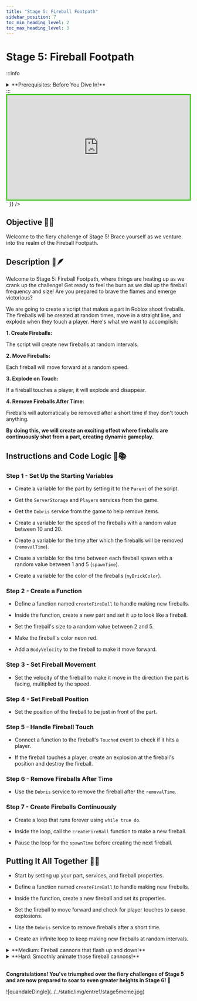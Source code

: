 ```yaml
---
title: "Stage 5: Fireball Footpath"
sidebar_position: 7
toc_min_heading_level: 2
toc_max_heading_level: 3
---
```



# Stage 5: Fireball Footpath

:::info
<details style={{border:'none'}}>
    <summary>**Prerequisites: Before You Dive In!**</summary>

    To embark on the fiery adventure of Stage 5: Fireball Footpath, you'll need to complete a series of exciting challenges to prepare yourself! Here's what you need to master before diving into the flames:

    **1. Intro**

    Get ready to ignite your coding journey with an introduction to the basics!

    **2. Setup**

    Equip yourself with the essential tools and knowledge to navigate the Roblox world like a true coding champion!

    **3. Stage 1: Ascending Walls**

    Conquer the heights and sharpen your skills by scaling the walls of coding excellence!

    **4. Stage 2: Sphere Stairs**

    Roll into the next stage of coding expertise as you ascend the spherical steps towards mastery!

    **5. Stage 3: Plank Walkway**

    Balance your way through the challenges and hone your precision on the wobbly planks of coding creativity!

    **6. Stage 4: KillBrick Path**

    Navigate the treacherous path of kill bricks and sharpen your reflexes in the face of danger!

    **Once you've conquered these stages, you'll be ready to face the blazing inferno of Stage 5: Fireball Footpath! Are you prepared to dance through the flames and emerge victorious? Let's find out! 🌟🔥**
</details>
:::

<br  />

<div dangerouslySetInnerHTML={{
  __html: `
    <div style="padding:56.25% 0 0 0;position:relative;border:3px solid #47c621;">
      <iframe src="https://player.vimeo.com/video/952507738?h=3aec82b7bd" frameborder="0" allow="autoplay; fullscreen; picture-in-picture; clipboard-write" style="position:absolute;top:0;left:0;width:100%;height:100%;" title="Roblox Entrepreneur Part 1 - Stage 5 (Easy)"></iframe>
    </div>
    <script src="https://player.vimeo.com/api/player.js"></script>
  `
}} />

## Objective 🧐🗿

Welcome to the fiery challenge of Stage 5! Brace yourself as we venture into the realm of the Fireball Footpath.

## Description 📖🪶

Welcome to Stage 5: Fireball Footpath, where things are heating up as we crank up the challenge! Get ready to feel the burn as we dial up the fireball frequency and size! Are you prepared to brave the flames and emerge victorious?

We are going to create a script that makes a part in Roblox shoot fireballs. The fireballs will be created at random times, move in a straight line, and explode when they touch a player. Here's what we want to accomplish: 

**1. Create Fireballs:**

The script will create new fireballs at random intervals. 

**2. Move Fireballs:**

Each fireball will move forward at a random speed. 

**3. Explode on Touch:**

If a fireball touches a player, it will explode and disappear. 

**4. Remove Fireballs After Time:**

Fireballs will automatically be removed after a short time if they don't touch anything. 

**By doing this, we will create an exciting effect where fireballs are continuously shot from a part, creating dynamic gameplay.** 

## Instructions and Code Logic 📝📚

### Step 1 - Set Up the Starting Variables

- Create a variable for the part by setting it to the `Parent` of the script. 

- Get the `ServerStorage` and `Players` services from the game. 

- Get the `Debris` service from the game to help remove items. 

- Create a variable for the speed of the fireballs with a random value between 10 and 20. 

- Create a variable for the time after which the fireballs will be removed (`removalTime`). 

- Create a variable for the time between each fireball spawn with a random value between 1 and 5 (`spawnTime`). 

- Create a variable for the color of the fireballs (`myBrickColor`). 

### Step 2 - Create a Function

- Define a function named `createFireBall` to handle making new fireballs. 

- Inside the function, create a new part and set it up to look like a fireball. 

- Set the fireball's size to a random value between 2 and 5. 

- Make the fireball's color neon red. 

- Add a `BodyVelocity` to the fireball to make it move forward. 

### Step 3 - Set Fireball Movement

- Set the velocity of the fireball to make it move in the direction the part is facing, multiplied by the speed. 

### Step 4 - Set Fireball Position

- Set the position of the fireball to be just in front of the part. 

### Step 5 - Handle Fireball Touch

- Connect a function to the fireball's `Touched` event to check if it hits a player. 

- If the fireball touches a player, create an explosion at the fireball's position and destroy the fireball. 

### Step 6 - Remove Fireballs After Time

- Use the `Debris` service to remove the fireball after the `removalTime`. 

### Step 7 - Create Fireballs Continuously

- Create a loop that runs forever using `while true do`. 

- Inside the loop, call the `createFireBall` function to make a new fireball. 

- Pause the loop for the `spawnTime` before creating the next fireball. 

## Putting It All Together 🔧🔩

- Start by setting up your part, services, and fireball properties. 

- Define a function named `createFireBall` to handle making new fireballs. 

- Inside the function, create a new fireball and set its properties. 

- Set the fireball to move forward and check for player touches to cause explosions. 

- Use the `Debris` service to remove fireballs after a short time. 

- Create an infinite loop to keep making new fireballs at random intervals. 

<details>
    <summary>**Medium: Fireball cannons that flash up and down!**</summary>
    
    <div dangerouslySetInnerHTML={{
    __html: `
        <div style="padding:56.25% 0 0 0;position:relative;border:3px solid #47c621;">
        <iframe src="https://player.vimeo.com/video/952507755?h=b6b5ec1dec" frameborder="0" allow="autoplay; fullscreen; picture-in-picture; clipboard-write" style="position:absolute;top:0;left:0;width:100%;height:100%;" title="Roblox Entrepreneur Part 1 - Stage 5 (Medium)"></iframe>
        </div>
        <script src="https://player.vimeo.com/api/player.js"></script>
    `
    }} />

    <br  />

    **Description 📖🪶** 

    We are going to create a script that makes a brick in Roblox move up and down continuously. Additionally, it will create a fireball at each position change. Here's what we want to accomplish: 

    *1. Move Up and Down:*
    
    The brick will move up to a certain height and then move back down to its original position. 

    *2. Smooth Movement:*
    
    The movement will be smooth and continuous. 

    *3. Create Fireball:*
    
    At each position change, a fireball will be created. 

    *By doing this, the brick will create a smooth up and down animation effect and spawn fireballs.* 

    <br  />

    **Instructions and Code Logic 📝📚**

    Step 1 - Set Up the Starting Variables

    - Create a variable for the brick by setting it to the `Parent` of the script. 

    - Store the original height of the brick. 

    - Set the maximum height the brick will move up to (`maxHeight`). 

    - Set the speed at which the brick will move (`moveSpeed`). 

    - Create a true/false variable to know if the brick is moving up (`isAscending`). 

    Step 2 - Create a Function

    - Define a function named `moveUpAndDown`. 

    - Inside the function, check if `isAscending` is true. 

    - If true, move the brick up by adding to its Y position using `Vector3`. 

    - If the brick reaches `maxHeight`, set `isAscending` to false. 

    - If false, move the brick down by subtracting from its Y position using `Vector3`. 

    - If the brick reaches its original height, set `isAscending` to true. 

    Step 3 - Create an Infinite Loop

    - Create a loop that runs forever using `while true do`. 

    - Inside the loop, call the `moveUpAndDown` function to move the brick. 

    - Call a function to create a fireball (`createFireBall`). 

    - Use the `wait` function to pause the loop for a short time. 

    <br  />

    **Putting It All Together 🔧🔩**

    - Start by setting up your brick, height, speed, and direction variables. 

    - Define a function named `moveUpAndDown` to handle the continuous movement. 

    - Inside the function, move the brick up or down based on the `isAscending` variable. 

    - Create an infinite loop using `while true do` to keep calling the `moveUpAndDown` function and create fireballs. 

    - Use the `wait` function to pause the loop during each iteration. 
</details>

<details>
    <summary>**Hard: Smoothly animate those fireball cannons!**</summary>
    
    <div dangerouslySetInnerHTML={{
    __html: `
        <div style="padding:56.25% 0 0 0;position:relative;border:3px solid #47c621;">
        <iframe src="https://player.vimeo.com/video/952507750?h=5b2bfec1a9" frameborder="0" allow="autoplay; fullscreen; picture-in-picture; clipboard-write" style="position:absolute;top:0;left:0;width:100%;height:100%;" title="Roblox Entrepreneur Part 1 - Stage 5 (Hard)"></iframe>
        </div>
        <script src="https://player.vimeo.com/api/player.js"></script>
    `
    }} />

    <br  />

    **Description 📖🪶** 

    We are going to create a script that makes a brick in Roblox move up and down continuously using tween animations. Here's what we want to accomplish: 

    *1. Move Up and Down:*
    
    The brick will move up to a certain height and then move back down to its original position. 

    *2. Smooth Movement:*
    
    The movement will be smooth and continuous. 

    *By doing this, the brick will create a smooth up and down animation effect.* 

    <br  />

    **Instructions and Code Logic 📝📚**

    Step 1 - Set Up the Starting Variables

    - Get the `TweenService` from the game. 

    - Create a variable for the brick by setting it to the `Parent` of the script. 

    - Store the original position of the brick. 

    - Set the maximum height the brick will move up to (`maxHeight`). 

    - Set the speed at which the brick will move (`moveSpeed`). 

    Step 2 - Create the Functions

    - Define a function named `createTween` that takes a `targetPosition` as an argument. 

    - Inside the function, create a `TweenInfo` object to define the properties of the tween animation: 

        - Time it takes for the tween to complete (`moveSpeed`). 

        - Easing style (`Linear`). 

        - Easing direction (`InOut`). 

        - Number of times to repeat (`0`). 

        - Should it reverse when complete (`false`). 

        - Delay before starting (`0`). 

    - Define the goal position for the tween. 

    - Create and return the tween object using `TweenService:Create`. 

    - Define a function named `moveUpAndDown`. 

    - Inside the function, create a tween to move the brick up by calling `createTween` with the target position being the original position plus the maximum height. 

    - Create a tween to move the brick down by calling `createTween` with the original position. 

    - Connect a function to the `Completed` event of the ascending tween to play the descending tween when the ascending tween finishes. 

    - Connect a function to the `Completed` event of the descending tween to play the ascending tween when the descending tween finishes. 

    - Call the `moveUpAndDown` function to start the up and down movement. 

    <br  />

    **Putting It All Together 🔧🔩**

    - Start by setting up your tween service, brick, and other variables. 

    - Define a function named `createTween` to create tweens. 

    - Define a function named `moveUpAndDown` to handle the continuous movement. 

    - Inside the function, create tweens for moving up and down, and handle their completion events to loop the movement. 

    - Call the `moveUpAndDown` function to start the movement. 
</details>

<br  />

**Congratulations! You've triumphed over the fiery challenges of Stage 5 and are now prepared to soar to even greater heights in Stage 6! 🌟**

<div style={{
    margin: '0 auto',
    width: '70%',
    height: 'auto',
}}>
    ![quandaleDingle](../../static/img/entre1/stage5meme.jpg)
</div>

<div align='center'>
    <ReactAudioPlayer
        src={audioFile}
        controls
    />
</div>